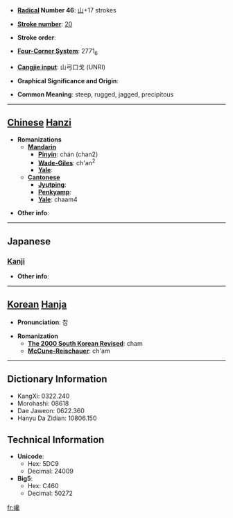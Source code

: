 * '''[[Wiktionary:Chinese radical index| Radical]] Number 46''': [[Wiktionary:Chinese radical index 山|山]]+17 strokes

* '''[[Wiktionary:Chinese total strokes index|Stroke number]]''': [[Wiktionary:Chinese total strokes index 20|20]]

* '''Stroke order''': 

* '''[[Wiktionary:Chinese four corner index|Four-Corner System]]''': 2771<sub>6</sub>

* '''[[Wiktionary:Chinese Cangjie index|Cangjie input]]''': 山弓口戈 (UNRI)

* '''Graphical Significance and Origin''': 

* '''Common Meaning''': steep, rugged, jagged, precipitous

----

== [[Chinese]] [[Hanzi]] ==

* '''Romanizations'''
** '''[[Mandarin]]'''
*** '''[[Pinyin]]''': chán (chan2)
*** '''[[Wade-Giles]]''': ch'an<sup>2</sup>
*** '''[[Yale]]''': 
** '''[[Cantonese]]'''
*** '''[[Jyutping]]''':
*** '''[[Penkyamp]]''': 
*** '''[[Yale]]''': chaam4

* '''Other info''': 

----

==Japanese==
===[[Kanji]]===
{{kanji|on readings=[[さん]] (san), [[ざん]] (zan)
|kun readings=
}}

* '''Other info''':  

----

== [[Korean]] [[Hanja]] ==

* '''Pronunciation''': 참

* '''Romanization'''
** '''[[The 2000 South Korean Revised Romanization|The 2000 South Korean Revised]]''': cham
** '''[[McCune-Reischauer]]''': ch'am

----

== Dictionary Information ==

* KangXi: 0322.240
* Morohashi: 08618
* Dae Jaweon: 0622.360
* Hanyu Da Zidian: 10806.150

== Technical Information ==

* '''Unicode''':
** Hex: 5DC9
** Decimal: 24009
* '''Big5''':
** Hex: C460
** Decimal: 50272

[[fr:巉]]